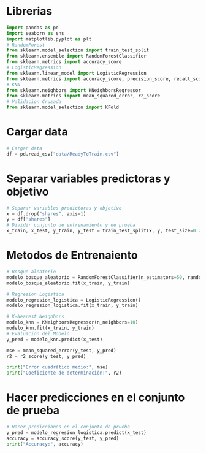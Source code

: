 # Librerias
```python
import pandas as pd
import seaborn as sns
import matplotlib.pyplot as plt
# RandomForest
from sklearn.model_selection import train_test_split
from sklearn.ensemble import RandomForestClassifier
from sklearn.metrics import accuracy_score
# LogisticRegression 
from sklearn.linear_model import LogisticRegression
from sklearn.metrics import accuracy_score, precision_score, recall_score, f1_score
# KNN
from sklearn.neighbors import KNeighborsRegressor
from sklearn.metrics import mean_squared_error, r2_score
# Validacion Cruzada
from sklearn.model_selection import KFold
```

# Cargar data
```python
# Cargar data
df = pd.read_csv("data/ReadyToTrain.csv")
```
# Separar variables predictoras y objetivo
```python
# Separar variables predictoras y objetivo
x = df.drop("shares", axis=1)
y = df["shares"]
# Dividir conjunto de entrenamiento y de prueba
x_train, x_test, y_train, y_test = train_test_split(x, y, test_size=0.2, random_state=42)
```
# Metodos de Entrenaiento
```python
# Bosque aleatorio 
modelo_bosque_aleatorio = RandomForestClassifier(n_estimators=50, random_state=42)
modelo_bosque_aleatorio.fit(x_train, y_train)
```
```python
# Regresion Logistica
modelo_regresion_logistica = LogisticRegression()
modelo_regresion_logistica.fit(x_train, y_train)
```
```python
# K-Nearest Neighbors
modelo_knn = KNeighborsRegressor(n_neighbors=10)
modelo_knn.fit(x_train, y_train)
# Evaluacion del Modelo
y_pred = modelo_knn.predict(x_test)

mse = mean_squared_error(y_test, y_pred)
r2 = r2_score(y_test, y_pred)

print("Error cuadrático medio:", mse)
print("Coeficiente de determinación:", r2)
```

<!-- # Validacion cruzada
```python
k = 5
# Configuración de la validación cruzada KFold
kfold = KFold(n_splits=k, shuffle=True, random_state=42)
# Ejecucion de validacion cruzada
scores = []

for train_index, test_index in kfold.split(x, y):
    x_train, x_test = x.iloc[train_index], x.iloc[test_index]
    y_train, y_test = y.iloc[train_index], y.iloc[test_index]

    modelo_regresion_logistica.fit(x_train, y_train)
    y_pred = modelo_regresion_logistica.predict(x_test)

    accuracy = accuracy_score(y_test, y_pred)
    precision = precision_score(y_test, y_pred)
    recall = recall_score(y_test, y_pred)
    f1 = f1_score(y_test, y_pred)
    print('-------------------------')
    print("Precisión:", accuracy)
    print("Precisión:", precision)
    print("Recuperación:", recall)
    print("Puntuación F1:", f1)
``` -->

# Hacer predicciones en el conjunto de prueba
```python
# Hacer predicciones en el conjunto de prueba
y_pred = modelo_regresion_logistica.predict(x_test)
accuracy = accuracy_score(y_test, y_pred)
print("Accuracy:", accuracy)
```
